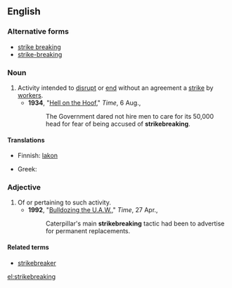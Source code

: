 ==English==
{{wikipedia}}

===Alternative forms===
* [[strike breaking]]
* [[strike-breaking]]

===Noun===
{{en-noun|-|s}}

# Activity intended to [[disrupt]] or [[end]] without an agreement a [[strike]] by [[worker]]s.
#* '''1934''', "[http://www.time.com/time/magazine/article/0,9171,747596,00.html Hell on the Hoof]," ''Time'', 6 Aug.,
#*: The Government dared not hire men to care for its 50,000 head for fear of being accused of '''strikebreaking'''.

====Translations====
{{trans-top|activity to break a strike}}
* Finnish: [[lakko#Finnish|lakon]] {{t|fi|murtaminen}}
{{trans-mid}}
* Greek: {{t+|el|απεργοσπασία|f|sc=Grek}}
{{trans-bottom}}

===Adjective===
{{en-adj|-}}
# Of or pertaining to such activity.
#* '''1992''', "[http://www.time.com/time/magazine/article/0,9171,975374,00.html Bulldozing the U.A.W.]," ''Time'', 27 Apr.,
#*: Caterpillar's main '''strikebreaking''' tactic had been to advertise for permanent replacements.

====Related terms====
* [[strikebreaker]]

[[el:strikebreaking]]